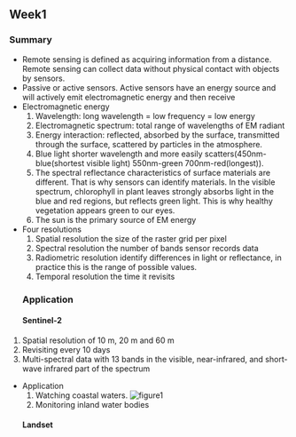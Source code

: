 ## Week1 

### Summary
- Remote sensing is defined as acquiring information from a distance. Remote sensing can collect data without physical contact with objects by sensors. 
- Passive or active sensors. Active sensors have an energy source and will actively emit electromagnetic energy and then receive 
- Electromagnetic energy
  1. Wavelength: long wavelength = low frequency = low energy
  2. Electromagnetic spectrum: total range of wavelengths of EM radiant 
  3. Energy interaction: reflected, absorbed by the surface, transmitted through the surface, scattered by particles in the atmosphere. 
  4. Blue light shorter wavelength and more easily scatters(450nm-blue(shortest visible light) 550nm-green 700nm-red(longest)). 
  5. The spectral reflectance characteristics of surface materials are different. That is why sensors can identify materials. In the visible spectrum, chlorophyll in plant leaves strongly absorbs light in the blue and red regions, but reflects green light. This is why healthy vegetation appears green to our eyes.
  6. The sun is the primary source of EM energy
- Four resolutions 
  1. Spatial resolution
     the size of the raster grid per pixel 
  2. Spectral resolution
     the number of bands sensor records data
  3. Radiometric resolution
     identify differences in light or reflectance, in practice this is the range of possible values.
  4. Temporal resolution
     the time it revisits 
  
  ### Application
  #### Sentinel-2
1. Spatial resolution of 10 m, 20 m and 60 m
2. Revisiting every 10 days 
3. Multi-spectral data with 13 bands in the visible, near-infrared, and short-wave infrared part of the spectrum

- Application
  1. Watching coastal waters. ![figure1](https://github.com/smshen/MarkdownPhotos/blob/master/Res/test.jpg "figure1")
  2. Monitoring inland water bodies

   
  #### Landset
